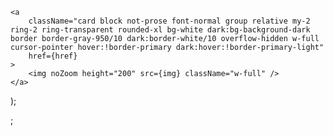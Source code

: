 	<a
		className="card block not-prose font-normal group relative my-2 ring-2 ring-transparent rounded-xl bg-white dark:bg-background-dark border border-gray-950/10 dark:border-white/10 overflow-hidden w-full cursor-pointer hover:!border-primary dark:hover:!border-primary-light"
		href={href}
	>
		<img noZoom height="200" src={img} className="w-full" />
	</a>
);

;
